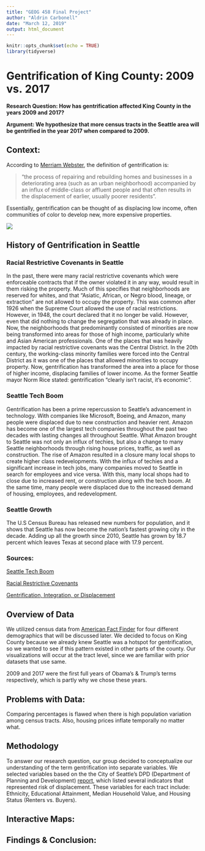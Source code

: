 ---
title: "GEOG 458 Final Project"
author: "Aldrin Carbonell"
date: "March 12, 2019"
output: html_document
---

```{r setup, include=FALSE}
knitr::opts_chunk$set(echo = TRUE)
library(tidyverse)
```

# Gentrification of King County: 2009 vs. 2017

**Research Question: How has gentrification affected King County in the years 2009 and 2017?**

**Argument: We hypothesize that more census tracts in the Seattle area will be gentrified in the year 2017 when compared to 2009.**

## Context:
According to [Merriam Webster](https://www.merriam-webster.com/dictionary/gentrification), the definition of gentrification is:

> "the process of repairing and rebuilding homes and businesses in a deteriorating area (such as an urban neighborhood) accompanied by an influx of middle-class or affluent people and that often results in the displacement of earlier, usually poorer residents". 

Essentially, gentrification can be thought of as displacing low income, often communities of color to develop new, more expensive properties.

![](seagent.png)

## History of Gentrification in Seattle
### Racial Restrictive Covenants in Seattle

In the past, there were many racial restrictive covenants which were enforceable contracts that if the owner violated it in any way, would result in them risking the property. Much of this specifies that neighborhoods are reserved for whites, and that "Asiatic, African, or Negro blood, lineage, or extraction" are not allowed to occupy the property. This was common after 1926 when the Supreme Court allowed the use of racial restrictions. However, in 1948, the court declared that it no longer be valid. However, even that did nothing to change the segregation that was already in place. Now, the neighborhoods that predominantly consisted of minorities are now being transformed into areas for those of high income, particularly white and Asian American professionals. One of the places that was heavily impacted by racial restrictive covenants was the Central District. In the 20th century, the working-class minority families were forced into the Central District as it was one of the places that allowed minorities to occupy property. Now, gentrification has transformed the area into a place for those of higher income, displacing families of lower income. As the former Seattle mayor Norm Rice stated: gentrification "clearly isn't racist, it's economic". 

### Seattle Tech Boom

Gentrification has been a prime repercussion to Seattle's advancement in technology. With companies like Microsoft, Boeing, and Amazon, many people were displaced due to new construction and heavier rent. Amazon has become one of the largest tech companies throughout the past two decades with lasting changes all throughout Seattle. What Amazon brought to Seattle was not only an influx of techies, but also a change to many Seattle neighborhoods through rising house prices, traffic, as well as construction. The rise of Amazon resulted in a closure many local shops to create higher class redevelopments. With the influx of techies and a significant increase in tech jobs, many companies moved to Seattle in search for employees and vice versa. With this, many local shops had to close due to increased rent, or construction along with the tech boom. At the same time, many people were displaced due to the increased demand of housing, employees, and redevelopment. 

### Seattle Growth
The U.S Census Bureau has released new numbers for population, and it shows that Seattle has now become the nation's fastest growing city in the decade. Adding up all the growth since 2010, Seattle has grown by 18.7 percent which leaves Texas at second place with 17.9 percent.

### Sources:

[Seattle Tech Boom](https://www.businessinsider.com/amazon-hq2-vanishing-seattle-shows-how-the-city-is-gentrifying-2018-2)

[Racial Restrictive Covenants](https://www.seattlemag.com/article/seattles-ugly-past-segregation-our-neighborhoods)

[Gentrification, Integration, or Displacement](https://www.blackpast.org/african-american-history/gentrification-integration-or-displacement-seattle-story/)

## Overview of Data
We utilized census data from [American Fact Finder](https://factfinder.census.gov/faces/nav/jsf/pages/index.xhtml) for four different demographics that will be discussed later. We decided to focus on King County because we already knew Seattle was a hotspot for gentrification, so we wanted to see if this pattern existed in other parts of the county. Our visualizations will occur at the tract level, since we are familiar with prior datasets that use same. 

2009 and 2017 were the first full years of Obama's & Trump's terms respectively, which is partly why we chose these years.

## Problems with Data: 
Comparing percentages is flawed when there is high population variation among census tracts. Also, housing prices inflate temporally no matter what.

## Methodology
To answer our research question, our group decided to conceptualize our understanding of the term gentrification into separate variables. We selected variables based on the the City of Seattle's DPD (Department of Planning and Development) [report](https://www.seattle.gov/dpd/cs/groups/pan/@pan/documents/web_informational/p2273984.pdf?fbclid=IwAR1FXr6J97_m1tCBzHihvBprQveGuptxuODydrdDtHve6wm4gDNYuMQQHm0), which listed several indicators that represented risk of displacement. 
These variables for each tract include: Ethnicity, Educational Attainment, Median Household Value, and Housing Status (Renters vs. Buyers).

<!-- , and proximity to Link Light Rail. ![Map of Link Light Rail](literail.png)

Another indicator of risk of displacement was proximity to Link Light Rail.
Didn't have time to include this in our spatial visualizations and calculations, but I thought it was worth mentioning.
The census tracts which are nearest to (insert stations here) Stations have been gentrified from 2009 to 2017 the most. -->

## Interactive Maps:

## Findings & Conclusion:

